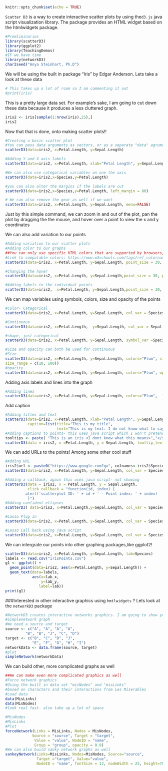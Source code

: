 ```r
knitr::opts_chunk$set(echo = TRUE)
```

`Scatter D3` is a way to create interactive scatter plots by using the` d3.js` java script visualization library. The  package provides an HTML widget based on the htmlwidgets package.
```r
#Premliminaries 
library(scatterD3)
library(ggplot2)
library(TeachingDemos)
#IF we have time 
library(networkD3)
char2seed("Anya Steinhart, Ph.D")
```
We will be using the built in package "Iris" by Edgar Anderson. Lets take a look at these data
```r
# This takes up a lot of room so I am commenting it out
#print(iris)
```

This is a pretty large data set. For example's sake, I am going to cut down these data because it produces a less cluttered graph. 
```r
iris2 <- iris[sample(1:nrow(iris),25),]
iris2
```
Now that that is done, onto making scatter plots!!
```r
#Creating a basic scatter plot
#You can pass data arguments as vectors, or as a separate "data" agrument. I prefer the later
scatterD3(data=iris2, x=Petal.Length, y=Sepal.Length)

#Adding Y and X axis labels
scatterD3(data=iris2, x=Petal.Length, xlab="Petal Length", y=Sepal.Length, ylab = "Sepal Length")

#We can also use categorical variables on one the axis
scatterD3(data=iris2,x=Species,y=Petal.Length)

#you can also alter the margins if the labels are cut
scatterD3(data=iris2,x=Species,y=Petal.Length, left_margin = 80)

# We can also remove the gear as well if we want 
scatterD3(data=iris2, x=Petal.Length, y=Sepal.Length, menu=FALSE)

```
Just by this simple command, we can zoom in and out of the plot, pan the plot by dragging the the mouse, and hover over a point to view the x and y coordinates

We can also add variation to our points
```r
#Adding variation to our scatter plots
#Adding color to our graphs
##You can only use specific HTML colors that are supported by browsers, 
#Link to compatable colors: https://www.w3schools.com/tags/ref_colornames.asp
scatterD3(data=iris2, x=Petal.Length, y=Sepal.Length, point_size = 30, point_opacity = 0.75, colors = "RebeccaPurple")

#Changing the hover
scatterD3(data=iris2, x=Petal.Length, y=Sepal.Length,point_size = 30, point_opacity = 1, colors = "RebeccaPurple",  hover_size = 50, hover_opacity = 0.75)

#Adding labels to the individual points
scatterD3(data=iris2,  x=Petal.Length, y=Sepal.Length,point_size = 30, point_opacity = 1, fixed = TRUE, colors = "RebeccaPurple",  hover_size = 6, hover_opacity = 1,lab=Species, labels_size = 9)
```

We can map variables using symbols, colors, size and opacity of the points
```r
#Color- Categorical
scatterD3(data=iris2, x=Petal.Length, y=Sepal.Length, col_var = Species, colors = c("Pink","Plum", "PowderBlue"))

#Continuous 
scatterD3(data=iris2, x=Petal.Length,  y=Sepal.Length, col_var = Sepal.Width, col_continuous = TRUE) 

#shape, just categorical 
scatterD3(data=iris2, x=Petal.Length, y=Sepal.Length, symbol_var =Species, col_var=Species)

#Size and opacity can both be used for continuous 
#Size
scatterD3(data=iris2, x=Petal.Length, y=Sepal.Length, colors="Plum", size_var =Sepal.Width, 
size_range = c(10, 100))
#opacity
scatterD3(data=iris2, x=Petal.Length, y=Sepal.Length, colors="Plum", opacity_var = Sepal.Length)
```

Adding axis labels and lines into the graph 
```r
#Adding lines
scatterD3(data=iris2, x=Petal.Length, y=Sepal.Length, colors="Plum",  lines = data.frame(slope = 0.44, intercept = 4.12, stroke = "Green", stroke_width = 5))

```
Add caption 
```r
#Adding titles and text
scatterD3(data=iris2, x=Petal.Length, xlab="Petal Length", y=Sepal.Length, ylab = "Sepal Length", col_var = Species, colors = c("Pink","Plum", "PowderBlue"), 
          caption=list(title="This is my title",
                       text="This is my text. I do not know what to say here. "))
#Adding captions to points- this uses java script which I won't pretend to understand but it works
tooltips <- paste( "This is an iris <I dont know what this means>","</strong><br/>with a", iris$Petal.Width, "inch petal width!")
scatterD3(data = iris2, x =Petal.Length, y = Sepal.Length, tooltip_text = tooltips)
```

We can add URLs to the points! Among some other cool stuff
```r
#Adding URL
iris2$url <- paste0("https://www.google.com?q=", colnames<-iris2$Species)
scatterD3(data=iris2, x=Petal.Length, y=Sepal.Length, col_var = Species, colors = c("Pink","Plum", "PowderBlue"),url_var=url)

#Adding a callback, again this uses java script- not showing 
scatterD3(data = iris2, x = Petal.Length, y = Sepal.Length,
          click_callback = "function(id, index) {
         alert('scatterplot ID: ' + id + ' - Point index: ' + index) 
          }")
#Adding confident ellipses 
scatterD3( data=iris2, x=Petal.Length,y=Sepal.Length, col_var = Species, color= c("Pink","Plum", "PowderBlue"), ellipses=TRUE)

#Lasso Plug in 
scatterD3(data=iris2, x=Petal.Length, y=Sepal.Length, col_var = Species, colors = c("Pink","Plum", "PowderBlue"), lab = Species, lasso=TRUE)

#Lasso Call back using java script
scatterD3(data=iris2, x=Petal.Length, y=Sepal.Length, col_var = Species, colors = c("Pink","Plum", "PowderBlue"),lab=Species, lasso=TRUE, lasso_callback= "function(sel) {alert(sel.data().map(function(d) {return d.lab}).join('\\n'));}")

```

We can intergrate our points into other graphing packages,like ggplot2!
```r
scatterD3(data=iris2, x=Petal.Length, y=Sepal.Length, lab=Species)
labels <- read.csv("irisPoints.csv")
g1 <- ggplot() + 
  geom_point(data=iris2, aes(x=Petal.Length, y=Sepal.Length)) + 
  geom_text(data=labels,
            aes(x=lab_x,
                y=lab_y,
               label=lab))
print(g1)
```

###Interested in other interactive graphics using `hmtlwidgets` ? Lets look at the  `networkD3` package

```r
#NetworkD3 creates interactive networks graphics. I am going to show you two. 
#Simplenetwork graph 
#We need a source and target
source <- c("A", "A", "A", "A",
         "B", "B", "J", "C", "D")
target <- c("B", "C", "D", "J",
            "E", "F", "G", "H", "I")
networkData <- data.frame(source, target)
#plot
simpleNetwork(networkData)
```

We can build other, more complicated graphs as well
```r
##We can make even more complicated graphics as well
#Force network graphics 
#Using the built in data set "misNodes" and "misLinks" 
#based on characters and their interactions from Les Miserables
#Load data
data(MisLinks)
data(MisNodes)
#look real fast- also take up a lot of space

#MisNodes
#MisLinks
#Plot
forceNetwork(Links = MisLinks, Nodes = MisNodes,
            Source = "source", Target = "target",
             Value = "value", NodeID = "name",
             Group = "group", opacity = 0.8)
#We can also build sanky network graphs as well
sankeyNetwork(Links=MisLinks, Nodes=MisNodes, Source="source",
              Target ="target", Value="value",
              NodeID = "name", fontSize = 12, nodeWidth = 25, height=700, width=1000)

```


